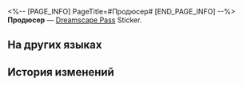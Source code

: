 <%-- [PAGE_INFO]
PageTitle=#Продюсер#
[END_PAGE_INFO] --%>
{{Предмет Инфобокс
|id          = 223303
|Изображение = Dreamscape Pass Sticker Продюсер.png
|Тип         = Dreamscape Pass Sticker
|Тип2        = Иллюзорный звездопад Stickers
|Инвентарь   = 
|Редкость    = 4
|Эффект      = 
|Описание    = Пронумерованные наклейки, используемые для украшения дневника сновидений. Бывают самыми разными.
|Источник1   = [[Поговорите с Бенни и верните его потерянные эмоции]]
}}
{{Описание|Видишь эту гору? Ты можешь достичь её вершины.}}
'''Продюсер''' — [[Dreamscape Pass]] Sticker.

==На других языках==
{{На других языках
|en   = Producer
|zhs  = 制作人
|zht  = 製作人
|ja   = プロデューサー
|ko   = 프로듀서
|es   = Productor
|fr   = Producteur
|ru   = Продюсер
|th   = โปรดิวเซอร์
|vi   = Người Chế Tạo
|de   = Produzent
|id   = Produser
|pt   = Produtor
}}

==История изменений==
{{История изменений|3.5}}